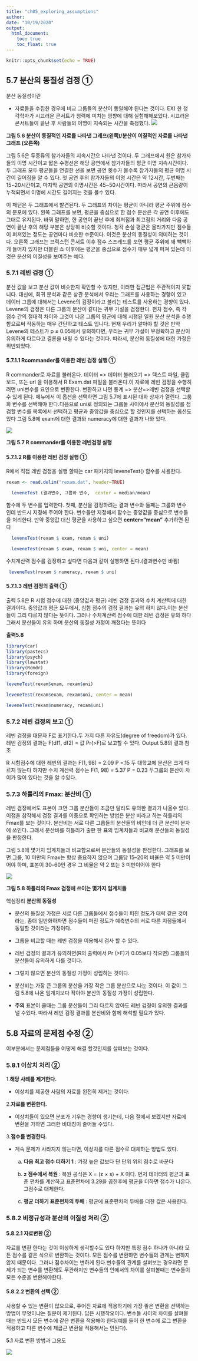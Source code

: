 ```yaml
---
title: "ch05_exploring_assumptions"
author:
date: "10/19/2020"
output:
  html_document:
    toc: true
    toc_float: true
---
```


```r
knitr::opts_chunk$set(echo = TRUE)
```

## 5.7 분산의 동질성 검정 ①

분산 동질성이란 

- 자료들을 수집한 경우에 비교 그룹들의 분산이 동일해야 된다는 것이다.
 EX) 한 청각학자가 시끄러운 콘서트가 청력에 미치는 영향에 대해 실험해해보았다. 시끄러운 콘서트들이 끝난 후 사람들의 이명이 지속되는 시간을 측정했다. 
![](img/1.png)

**그림 5.6 분산이 동질적인 자료를 나타낸 그래프(왼쪽)/분산이 이질적인 자료를 나타낸 그래프 (오른쪽)**
 
 그림 5.6은 두종류의 참가자들의 지속시간으 나타낸 것이다. 두 그래프에서 원은 참가자들의 이명 시간이고 짧은 수평선은 해당 공연에서 참가자들의 평균 이명 지속시간이다.
 두 그래프 모두 평균들을 연결한 선을 보면 공연 횟수가 믈수록 참가자들의 평균 이명 시간이 길어짐을 알 수 있다.
첫 공연 후의 참가자들의 이명 시간은 약 12시간, 두번째는 15~20시간이고, 마지막 공연의 이명시간은 45~50시간이다.
따라서 공연의 큰음량이 누적되면서 이명에 시간도 길어지는 것을 볼수 있다.

이 패턴은 두 그래프에서 발견된다. 두 그래프의 차이는 평균이 아니라 평균 주위에 점수의 분포에 있다.
왼쪽 그래프를 보면, 평균을 중심으로 한 점수 분산은 각 공연 이후에도 그대로 유지된다.
바꿔 말하면, 한 공연이 끝난 후에 최저점과 최고점의 거리와 다음 공연이 끝난 후의 해당 부분은 상당히 비슷할 것이다.
청각 손실 평균은 올라가지만 점수들이 퍼져있는 정도는 공연마다 비슷한 수준이다. 
이것은 분산의 동질성이 의미하는 것이다.
오른쪽 그래프는 브릭스턴 콘서트 이후 점수 스프레드를 보면 평균 주위에 꽤 빽빽하게 들어차 있지만 더블린 쇼 이후에는 평균을 중심으로 점수가 매우 넓게 퍼져 있는데 이것은 분산의 이질성을 보여주는 예다.

### 5.7.1 레빈 검정 ①

분산 값을 보고 분산 값이 비슷한지 확인할 수 있지만, 이러한 접근법은 주관적이지 못합니다.
대신에, 회귀 분석과 같은 상관 분석에서 우리는 그래프를 사용하는 경향이 있고 데이터 그룹에 대해서는 Levene의 검정이라고 불리는 테스트를 사용하는 경향이 있다.
Levene의 검정은 다른 그룹의 분산이 같다는 귀무 가설을 검정한다.
편차 점수, 즉 각 점수 간의 절대적 차이와 그것이 나온 그룹의 평균에 대해 시행된 일원 분산 분석을 수행함으로써 작동하는 매우 간단하고 테스트 입니다.
현재 우리가 알아야 할 것은 만약 Levene의 테스트가 p ≤ 0.05에서 유의하다면, 우리는 귀무 가설이 부정확하고 분산이 유의하게 다르다고 결론을 내릴 수 있다는 것이다. 따라서, 분산의 동질성에 대한 가정은 위반되었다.
 
#### 5.7.1.1 Rcommander를 이용한 레빈 검정 실행 ①
 
 R commander로 자료를 불러온다. 데이터 => 데이터 불러오기 => 텍스트 파일, 클립보드, 또는 url 을 이용해서 R Exam.dat
 파일을 불러온다.이 자료에 레빈 검정을 수행히려면 uni변수를 요인으로 변환한다. 변환하고 나면 통계 => 분산=>레빈 검정을 선택할수 있게 된다. 메뉴에서 이 옵션을 선택하면 그림 5.7에 표시된 대화 상자가 열린다. 그룹화 변수를 선택해야 한다.다음으로  uni로 정의되는 그룹들 사이에서 분산의 동질성를 점검할 변수를 목록에서 선택하고 평균과 중앙값을 중심으로 할 것인지를 선택하는 옵션도 있다
 그림 5.8에 exam에 대한 결과와 numeracy에 대한 결과가 나와 있다.

![](img/2.png)
 
 **그림 5.7 R commander를 이용한 레빈검정 실행**
 

#### 5.7.1.2 R를 이용한 레빈 검정 실행 ①

R에서 직접 레빈 검정을 실행 할때는 car 패키지의 leveneTest() 함수를 사용한다.


```r
rexam <- read.delim("rexam.dat", header=TRUE)
```

```r
  leveneTest (결과변수, 그룹화 변수,  center = median/mean)
```

함수에 두 변수를 입력한다.
첫째, 분산을 검정하려는 결과 변수와 둘째는 그룹화 변수 인데 반드시 지정해 주어야 한다.
변수들만 지정해서 함수는 중앙값을 중심으로 변수들을 처리한다.
만약 중앙값 대신 평균을 사용하고 싶으면 **center="mean"** 추가하면 된다

```r
  leveneTest(rexam $ exam, rexam $ uni)

  leveneTest(rexam $ exam, rexam $ uni, center = mean)
```

수치계산력 점수를 검정하고 싶다면 다음과 같이 실행하면 된다.(결과변수만 바뀜)

```r
 leveneTest(rexam $ numeracy, rexam $ uni)
```

#### 5.7.1.3 레빈 검정의 출력 ①

출력 5.8은 R 시험 점수에  대한 (중앙값과 평균) 레빈 검정 결과와 수치 계산력에 대한 결과이다.
중앙값과 평균 모두에서, 심험 점수의 검정 결과는 유의 하지 않다.이는 분산들이 그리 다르지 않다는 뜻이다.
그러나 수치계산력 점수에 대한 레빈 검정은 유의 하다 그래서 분산들이 유의 하며 분산의 동질성 가정이 깨졌다는 뜻이다

**출력5.8**

```r
library(car)
library(pastecs)
library(psych)
library(lawstat)
library(Rcmdr)
library(foreign)
```

```r
leveneTest(rexam$exam, rexam$uni)
```

```r
leveneTest(rexam$exam, rexam$uni, center = mean)
```

```r
leveneTest(rexam$numeracy, rexam$uni)
```

### 5.7.2 레빈 검정의 보고 ①

레빈 검정을 대문자 F로 표기한다.두 가지 다른 자유도(degree of freedom)가 있다.
레빈 검정의 결과는 F(df1, df2) = 값 Pr(>F)로 보고할 수 있다. 
Output 5.8의 결과 참조
 
R 시험점수에 대한 레빈의 결과는  F(1, 98) = 2.09 P =.15 두 대학교에 분산은 크게 다르지 않는다
하지만 수치 계산력 점수는 F(1, 98) = 5.37 P = 0.23  두그룹의 분산이 차이가 많이 있다는 것을 알 수있다. 

### 5.7.3 하틀리의  Fmax: 분산비 ①
레빈 검정에서도 표본이 크면 그룹 분산들이 조금만 달라도 유의한 결과가 나올수 있다.
이점을 참작해서 검정 결과를 이중으로 확인하는 방법은 분산 비라고 하는 하틀리의  Fmax를 보는 것이다.
분산비는 서로 다른 그룹들의 분산들의 비인데 더 큰 분산이 분자에 쓰인다. 그래서 분산비를 히틀리가 출판 한 표의 임계치들과 비교해 분산들의 동질성을 판정한다.

그림 5.8에 몇가지 임계치들과 비교함으로써 분산들의 동질성을 판정한다. 
그래프를 보면 그룹, 10 미만의 Fmax는 항상 중요하지 않으며 그룹당 15–20의 비율은 약 5 미만이어야 하며, 표본이 30–60인 경우 그 비율은 약 2 또는 3 미만이어야 한다

![](img/3.png)

__그림 5.8 하틀리의  Fmax 검정에 쓰이는 몇가지 임계치들__

핵심정리 **분산의 동질성**

- 분산의 동질성 가정은  서로 다른 그룹들에서 점수들이 퍼진 정도가 대략 같은 것이라는,
좀더 일반화하자면 점수들이 퍼진 정도가 예측변수의 서로 다른 지점들에서 동일할 것이라는 가정이다.

- 그룹을 비교할 때는 레빈 검정을 이용해서 검사 할 수 있다.

- 레빈 검정의 결과가 유의하면(R의 출력에서 Pr (>F)가 0.05보다 작으면) 그룹들의 분산들이 유의하게 다를 것이다.

- 그렇지 않으면 분산의 동질성 가정이 성립하는 것이다.

- 분산비는 가장 큰 그룹의 분산을 가장 작은 그룹 분산으로 나눈 것이다. 이 값이 그림 5.8에  나온 임계치보다 작아야 분산의 동질성 가정이 성립한다.

- **주의**  표본이 클때는 그룹 분산들이 그리 다르지 않아도 레빈 검정이 유의한 결과를 낼 수있다.
따라서 레빈 검정 결과를 분산비와 함께 해석할 필요가 있다.

## 5.8 자료의 문제점 수정 ②
이부분에서는 문제점들을 어떻게 해결 할것인지를 살펴보는 것이다.

### 5.8.1 이상치 처리 ②

1.**해당 사례를 제거한다.** 
  
- 이상치를 제공한 사람의 자료를 왼전히 제거는 것이다.

2.**자료를 변환한다.**
  
- 이상치들이 있으면 분포가 기우는 경향이 생기는데, 다음 절에서 보겠지만 자료에 변환을 가하면 그러한     비대칭이 줄어들 수있다.

3.**점수를 변경한다.**
  
- 계속 문제가 사라지지 않는다면, 이상치를 다른 점수로 대체하는 방법도 있다.
  
  a. **다음 최고 점수 더하기 1** : 가장 높은 값보다 단 단위 위의 점수로 바꾼다
  
  b. **z 점수에서 복원** : 복원 공식은 X = (z × s) + X 이다. 먼저 데이터의 평균과 표준 편차를 계산하고 표준편차에 3.29을 곱한후에 평균을 더하면 점수가 나온다. 그점수로 대체한다.
  
  c. **평균 더하기 표준펀차의 두배** : 평균에 표준편차의 두배를 더한 값은 사용한다.

### 5.8.2 비정규성과 분산의 이질성 처리 ②

#### 5.8.2.1 자료변환 ②

자료를 변환 한다는 것이 이상하게 생각할수도 있다 하지만 특정 점수 하나가 아니라 모든 점수를 같은 식으로 변환하는 것이다. 모든 점수를 변환하면 변수들의 관계는 변하지 않지 때문이다.
그러나 점수차이는 변하게 된다.변수들의 관계를 살펴보는 경우라면 문제가 되는 변수를 변환해도 무관하지만 변수들의 안에서의 차이를 살펴볼때는 변수들이 모든 수준을 변환해야한다.

#### 5.8.2.2 변환의 선택 ②

사용할 수 있는 변환이 많으므로, 주어진 자료에 적용하기에 가장 좋은 변환을 선택하는 방법이 무엇이냐는 질문이 제기된다. 답은 시행착오이다. 변수들 사이의 차이를 살펴볼 때는 반드시 모든 변수에 같은 변환을 적용해야 한다(예를 들어 한 변수에 로그 변환을 적용하고 다른 변수에 제곱근 변환을 적용해서는 안된다). 

**5.1** 자료 변환 방법과 그용도

![](img/4.png)




   








































 
 
 